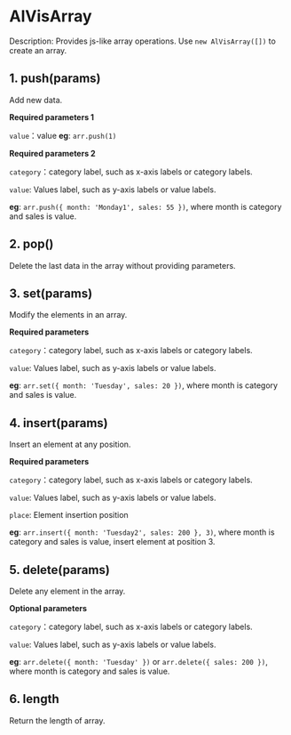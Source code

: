 # AlVisArray

Description: Provides js-like array operations. Use `new AlVisArray([])` to create an array.

## 1. push(params)

Add new data.

**Required parameters 1**

`value`：value
**eg**: `arr.push(1)`

**Required parameters 2**

`category`：category label, such as x-axis labels or category labels.

`value`: Values label, such as y-axis labels or value labels.

**eg**: `arr.push({ month: 'Monday1', sales: 55 })`, where month is category and sales is value.

## 2. pop()

Delete the last data in the array without providing parameters.

## 3. set(params)

Modify the elements in an array.

**Required parameters**

`category`：category label, such as x-axis labels or category labels.

`value`: Values label, such as y-axis labels or value labels.

**eg**: `arr.set({ month: 'Tuesday', sales: 20 })`, where month is category and sales is value.

## 4. insert(params)

Insert an element at any position.

**Required parameters**

`category`：category label, such as x-axis labels or category labels.

`value`: Values label, such as y-axis labels or value labels.

`place`: Element insertion position

**eg**: `arr.insert({ month: 'Tuesday2', sales: 200 }, 3)`, where month is category and sales is value, insert element at position 3.

## 5. delete(params)

Delete any element in the array.

**Optional parameters**

`category`：category label, such as x-axis labels or category labels.

`value`: Values label, such as y-axis labels or value labels.

**eg**: `arr.delete({ month: 'Tuesday' })` or `arr.delete({ sales: 200 })`, where month is category and sales is value.

## 6. length

Return the length of array.
